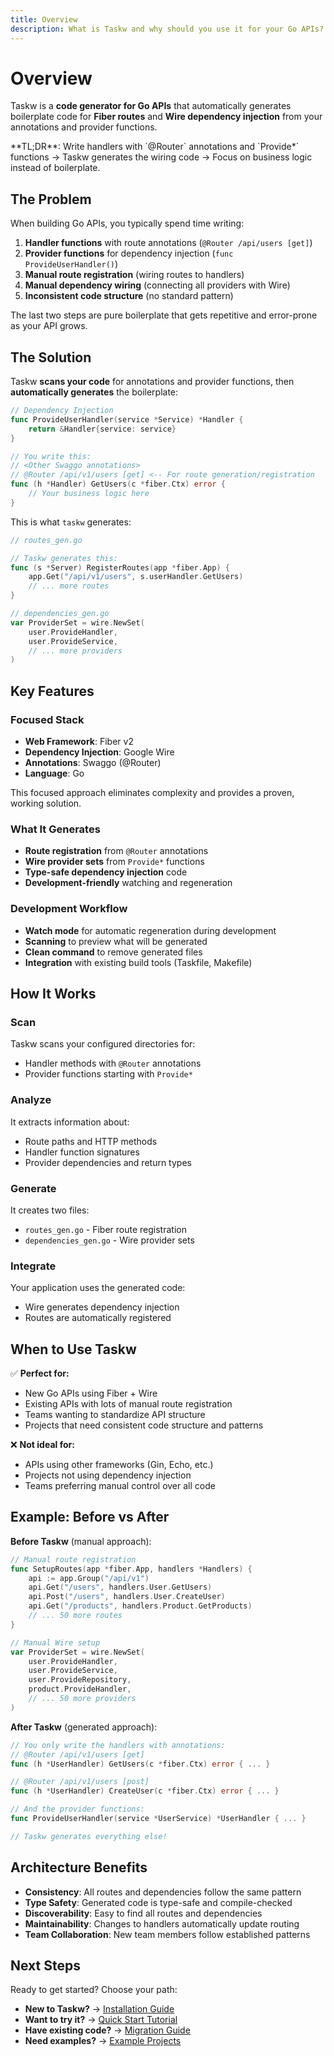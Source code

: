 ```yaml
---
title: Overview
description: What is Taskw and why should you use it for your Go APIs?
---
```



# Overview

Taskw is a **code generator for Go APIs** that automatically generates boilerplate code for **Fiber routes** and **Wire dependency injection** from your annotations and provider functions.

<Callout type="info">
  **TL;DR**: Write handlers with `@Router` annotations and `Provide*` functions → Taskw generates the wiring code → Focus on business logic instead of boilerplate.
</Callout>

## The Problem

When building Go APIs, you typically spend time writing:

1. **Handler functions** with route annotations (`@Router /api/users [get]`)
2. **Provider functions** for dependency injection (`func ProvideUserHandler()`)
3. **Manual route registration** (wiring routes to handlers)
4. **Manual dependency wiring** (connecting all providers with Wire)
5. **Inconsistent code structure** (no standard pattern)

The last two steps are pure boilerplate that gets repetitive and error-prone as your API grows.

## The Solution

Taskw **scans your code** for annotations and provider functions, then **automatically generates** the boilerplate:

```go
// Dependency Injection
func ProvideUserHandler(service *Service) *Handler {
    return &Handler{service: service}
}

// You write this:
// <Other Swaggo annotations>
// @Router /api/v1/users [get] <-- For route generation/registration
func (h *Handler) GetUsers(c *fiber.Ctx) error {
    // Your business logic here
}
```

This is what `taskw` generates:

```go
// routes_gen.go

// Taskw generates this:
func (s *Server) RegisterRoutes(app *fiber.App) {
    app.Get("/api/v1/users", s.userHandler.GetUsers)
    // ... more routes
}
```

```go
// dependencies_gen.go
var ProviderSet = wire.NewSet(
    user.ProvideHandler,
    user.ProvideService,
    // ... more providers
)
```


## Key Features

### **Focused Stack**
- **Web Framework**: Fiber v2
- **Dependency Injection**: Google Wire
- **Annotations**: Swaggo (@Router)
- **Language**: Go

This focused approach eliminates complexity and provides a proven, working solution.

### **What It Generates**
- **Route registration** from `@Router` annotations
- **Wire provider sets** from `Provide*` functions
- **Type-safe dependency injection** code
- **Development-friendly** watching and regeneration

### **Development Workflow**
- **Watch mode** for automatic regeneration during development
- **Scanning** to preview what will be generated
- **Clean command** to remove generated files
- **Integration** with existing build tools (Taskfile, Makefile)

## How It Works

<Steps>

### Scan
Taskw scans your configured directories for:
- Handler methods with `@Router` annotations
- Provider functions starting with `Provide*`

### Analyze  
It extracts information about:
- Route paths and HTTP methods
- Handler function signatures
- Provider dependencies and return types

### Generate
It creates two files:
- `routes_gen.go` - Fiber route registration
- `dependencies_gen.go` - Wire provider sets

### Integrate
Your application uses the generated code:
- Wire generates dependency injection
- Routes are automatically registered

</Steps>

## When to Use Taskw

✅ **Perfect for:**
- New Go APIs using Fiber + Wire
- Existing APIs with lots of manual route registration
- Teams wanting to standardize API structure
- Projects that need consistent code structure and patterns

❌ **Not ideal for:**
- APIs using other frameworks (Gin, Echo, etc.)
- Projects not using dependency injection
- Teams preferring manual control over all code

## Example: Before vs After

**Before Taskw** (manual approach):
```go
// Manual route registration
func SetupRoutes(app *fiber.App, handlers *Handlers) {
    api := app.Group("/api/v1")
    api.Get("/users", handlers.User.GetUsers)
    api.Post("/users", handlers.User.CreateUser)
    api.Get("/products", handlers.Product.GetProducts)
    // ... 50 more routes
}

// Manual Wire setup
var ProviderSet = wire.NewSet(
    user.ProvideHandler,
    user.ProvideService,
    user.ProvideRepository,
    product.ProvideHandler,
    // ... 50 more providers
)
```

**After Taskw** (generated approach):
```go
// You only write the handlers with annotations:
// @Router /api/v1/users [get]
func (h *UserHandler) GetUsers(c *fiber.Ctx) error { ... }

// @Router /api/v1/users [post]  
func (h *UserHandler) CreateUser(c *fiber.Ctx) error { ... }

// And the provider functions:
func ProvideUserHandler(service *UserService) *UserHandler { ... }

// Taskw generates everything else!
```

## Architecture Benefits

- **Consistency**: All routes and dependencies follow the same pattern
- **Type Safety**: Generated code is type-safe and compile-checked
- **Discoverability**: Easy to find all routes and dependencies
- **Maintainability**: Changes to handlers automatically update routing
- **Team Collaboration**: New team members follow established patterns

## Next Steps

Ready to get started? Choose your path:

- **New to Taskw?** → [Installation Guide](/docs/installation)
- **Want to try it?** → [Quick Start Tutorial](/docs/quick-start)  
- **Have existing code?** → [Migration Guide](/docs/migration)
- **Need examples?** → [Example Projects](/docs/examples)
